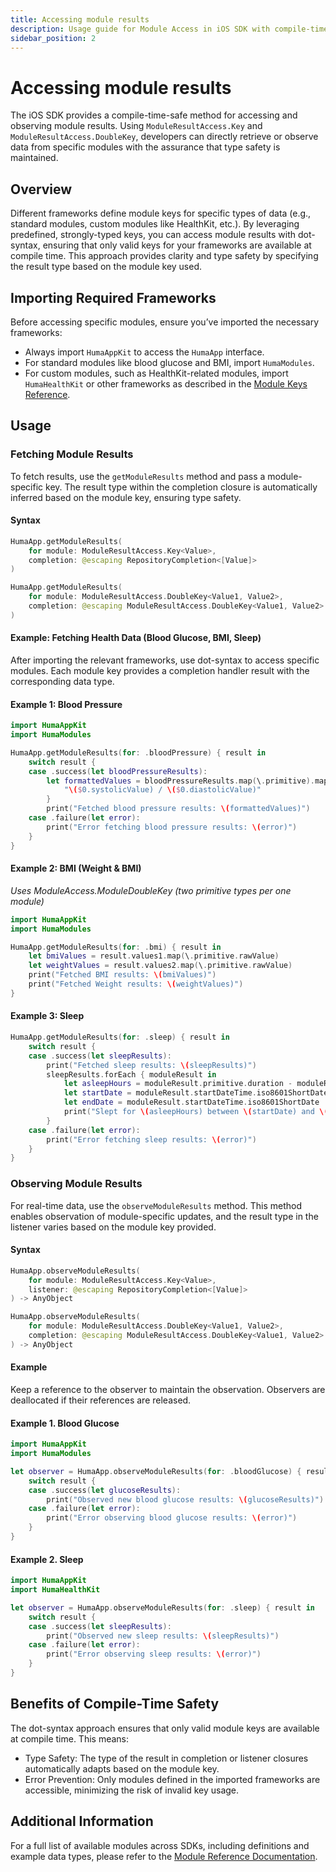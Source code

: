 ```yaml
---
title: Accessing module results
description: Usage guide for Module Access in iOS SDK with compile-time-safe module keys
sidebar_position: 2
---
```


# Accessing module results

The iOS SDK provides a compile-time-safe method for accessing and observing module results. Using `ModuleResultAccess.Key` and `ModuleResultAccess.DoubleKey`, developers can directly retrieve or observe data from specific modules with the assurance that type safety is maintained.

## Overview

Different frameworks define module keys for specific types of data (e.g., standard modules, custom modules like HealthKit, etc.). By leveraging predefined, strongly-typed keys, you can access module results with dot-syntax, ensuring that only valid keys for your frameworks are available at compile time. This approach provides clarity and type safety by specifying the result type based on the module key used.

## Importing Required Frameworks

Before accessing specific modules, ensure you’ve imported the necessary frameworks:
- Always import `HumaAppKit` to access the `HumaApp` interface.
- For standard modules like blood glucose and BMI, import `HumaModules`.
- For custom modules, such as HealthKit-related modules, import `HumaHealthKit` or other frameworks as described in the [Module Keys Reference](./module_keys_reference).

## Usage

### Fetching Module Results

To fetch results, use the `getModuleResults` method and pass a module-specific key. The result type within the completion closure is automatically inferred based on the module key, ensuring type safety.

#### Syntax

```swift
HumaApp.getModuleResults(
    for module: ModuleResultAccess.Key<Value>,
    completion: @escaping RepositoryCompletion<[Value]>
)

HumaApp.getModuleResults(
    for module: ModuleResultAccess.DoubleKey<Value1, Value2>,
    completion: @escaping ModuleResultAccess.DoubleKey<Value1, Value2>.ResultCompletion
) 
```

#### Example: Fetching Health Data (Blood Glucose, BMI, Sleep)

After importing the relevant frameworks, use dot-syntax to access specific modules. Each module key provides a completion handler result with the corresponding data type.

#### Example 1: Blood Pressure

```swift
import HumaAppKit
import HumaModules

HumaApp.getModuleResults(for: .bloodPressure) { result in
    switch result {
    case .success(let bloodPressureResults):
        let formattedValues = bloodPressureResults.map(\.primitive).map {
            "\($0.systolicValue) / \($0.diastolicValue)"
        }
        print("Fetched blood pressure results: \(formattedValues)")
    case .failure(let error):
        print("Error fetching blood pressure results: \(error)")
    }
}
```

#### Example 2: BMI (Weight & BMI)
*Uses ModuleAccess.ModuleDoubleKey (two primitive types per one module)*

```swift
import HumaAppKit
import HumaModules

HumaApp.getModuleResults(for: .bmi) { result in
    let bmiValues = result.values1.map(\.primitive.rawValue)
    let weightValues = result.values2.map(\.primitive.rawValue)
    print("Fetched BMI results: \(bmiValues)")
    print("Fetched Weight results: \(weightValues)")
}
```

#### Example 3: Sleep

```swift
HumaApp.getModuleResults(for: .sleep) { result in
    switch result {
    case .success(let sleepResults):
        print("Fetched sleep results: \(sleepResults)")
        sleepResults.forEach { moduleResult in
            let asleepHours = moduleResult.primitive.duration - moduleResult.primitive.awake
            let startDate = moduleResult.startDateTime.iso8601ShortDate
            let endDate = moduleResult.startDateTime.iso8601ShortDate
            print("Slept for \(asleepHours) between \(startDate) and \(endDate)")
        }
    case .failure(let error):
        print("Error fetching sleep results: \(error)")
    }
}
```

### Observing Module Results

For real-time data, use the `observeModuleResults` method. This method enables observation of module-specific updates, and the result type in the listener varies based on the module key provided.

#### Syntax

```swift
HumaApp.observeModuleResults(
    for module: ModuleResultAccess.Key<Value>,
    listener: @escaping RepositoryCompletion<[Value]>
) -> AnyObject

HumaApp.observeModuleResults(
    for module: ModuleResultAccess.DoubleKey<Value1, Value2>,
    completion: @escaping ModuleResultAccess.DoubleKey<Value1, Value2>.ResultCompletion
) -> AnyObject
```

#### Example

Keep a reference to the observer to maintain the observation. Observers are deallocated if their references are released.

#### Example 1. Blood Glucose

```swift
import HumaAppKit
import HumaModules

let observer = HumaApp.observeModuleResults(for: .bloodGlucose) { result in
    switch result {
    case .success(let glucoseResults):
        print("Observed new blood glucose results: \(glucoseResults)")
    case .failure(let error):
        print("Error observing blood glucose results: \(error)")
    }
}
```

#### Example 2. Sleep

```swift
import HumaAppKit
import HumaHealthKit

let observer = HumaApp.observeModuleResults(for: .sleep) { result in
    switch result {
    case .success(let sleepResults):
        print("Observed new sleep results: \(sleepResults)")
    case .failure(let error):
        print("Error observing sleep results: \(error)")
    }
}
```

## Benefits of Compile-Time Safety

The dot-syntax approach ensures that only valid module keys are available at compile time. This means:

- Type Safety: The type of the result in completion or listener closures automatically adapts based on the module key.
- Error Prevention: Only modules defined in the imported frameworks are accessible, minimizing the risk of invalid key usage.

## Additional Information

For a full list of available modules across SDKs, including definitions and example data types, please refer to the [Module Reference Documentation](./module_keys_reference).
